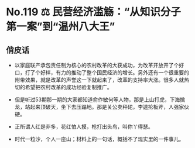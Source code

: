 # No.119 ⚖️ 民营经济滥觞：“从知识分子第一案”到“温州八大王”

## 俏皮话

- 以家庭联产承包责任制为核心的农村改革的大获成功，为改革开放开了个好口，打了个好样，有力的推动了整个国民经济的增长。另外还有一个很重要的附带效果，就是改革的声誉这一下就起来了，改革的支持率大涨。很多人就热切的希望把农村改革的成功经验复制推广。

- 但是听过53期那一期的大家都知道俞作敏何等人物，那是上山打虎，下海擒龙，站起来顶破天，坐下去压蹋地。那是关公卖秤砣，李逵抡板斧，人强家伙硬。

- 正所谓人红是非多，花红怕人摸，枪打出头鸟，叫你丫得瑟。

- 时代一粒沙，个人一座山；材料上的一句话，概括不了现实里的一件事儿。